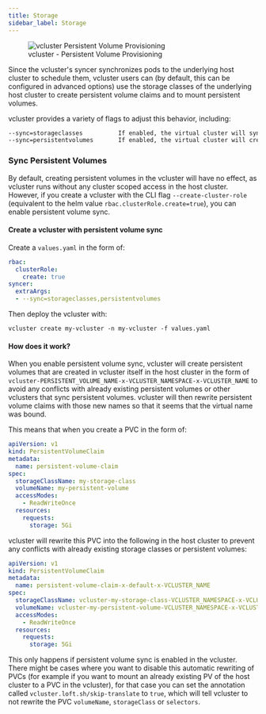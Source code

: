 ```yaml
---
title: Storage
sidebar_label: Storage
---
```


<figure>
  <img src="/docs/media/diagrams/vcluster-persistent-volume-provisioning.svg" alt="vcluster Persistent Volume Provisioning" />
  <figcaption>vcluster - Persistent Volume Provisioning</figcaption>
</figure>

Since the vcluster's syncer synchronizes pods to the underlying host cluster to schedule them, vcluster users can (by default, this can be configured in advanced options) use the storage classes of the underlying host cluster to create persistent volume claims and to mount persistent volumes.


vcluster provides a variety of flags to adjust this behavior, including:

```bash
--sync=storageclasses          If enabled, the virtual cluster will sync storage classes (make sure rbac.clusterRole.create is true in the options)
--sync=persistentvolumes       If enabled, the virtual cluster will create fake persistent volumes instead of copying the actual physical persistent volumes config (default true) (if false make sure rbac.clusterRole.create is true in the options)
```

### Sync Persistent Volumes

By default, creating persistent volumes in the vcluster will have no effect, as vcluster runs without any cluster scoped access in the host cluster. However, if you create a vcluster with the CLI flag `--create-cluster-role` (equivalent to the helm value `rbac.clusterRole.create=true`), you can enable persistent volume sync.

#### Create a vcluster with persistent volume sync

Create a `values.yaml` in the form of:

```yaml
rbac: 
  clusterRole:
    create: true
syncer:
  extraArgs:
  - --sync=storageclasses,persistentvolumes
```

Then deploy the vcluster with:

```
vcluster create my-vcluster -n my-vcluster -f values.yaml
```

#### How does it work?

When you enable persistent volume sync, vcluster will create persistent volumes that are created in vcluster itself in the host cluster in the form of `vcluster-PERSISTENT_VOLUME_NAME-x-VCLUSTER_NAMESPACE-x-VCLUSTER_NAME` to avoid any conflicts with already existing persistent volumes or other vclusters that sync persistent volumes. vcluster will then rewrite persistent volume claims with those new names so that it seems that the virtual name was bound.

This means that when you create a PVC in the form of:

```yaml
apiVersion: v1
kind: PersistentVolumeClaim
metadata:
  name: persistent-volume-claim
spec:
  storageClassName: my-storage-class
  volumeName: my-persistent-volume
  accessModes:
    - ReadWriteOnce
  resources:
    requests:
      storage: 5Gi
```

vcluster will rewrite this PVC into the following in the host cluster to prevent any conflicts with already existing storage classes or persistent volumes:
```yaml
apiVersion: v1
kind: PersistentVolumeClaim
metadata:
  name: persistent-volume-claim-x-default-x-VCLUSTER_NAME
spec:
  storageClassName: vcluster-my-storage-class-VCLUSTER_NAMESPACE-x-VCLUSTER_NAME
  volumeName: vcluster-my-persistent-volume-VCLUSTER_NAMESPACE-x-VCLUSTER_NAME
  accessModes:
    - ReadWriteOnce
  resources:
    requests:
      storage: 5Gi
```

This only happens if persistent volume sync is enabled in the vcluster. There might be cases where you want to disable this automatic rewriting of PVCs (for example if you want to mount an already existing PV of the host cluster to a PVC in the vcluster), for that case you can set the annotation called `vcluster.loft.sh/skip-translate` to `true`, which will tell vcluster to not rewrite the PVC `volumeName`, `storageClass` or `selectors`. 
